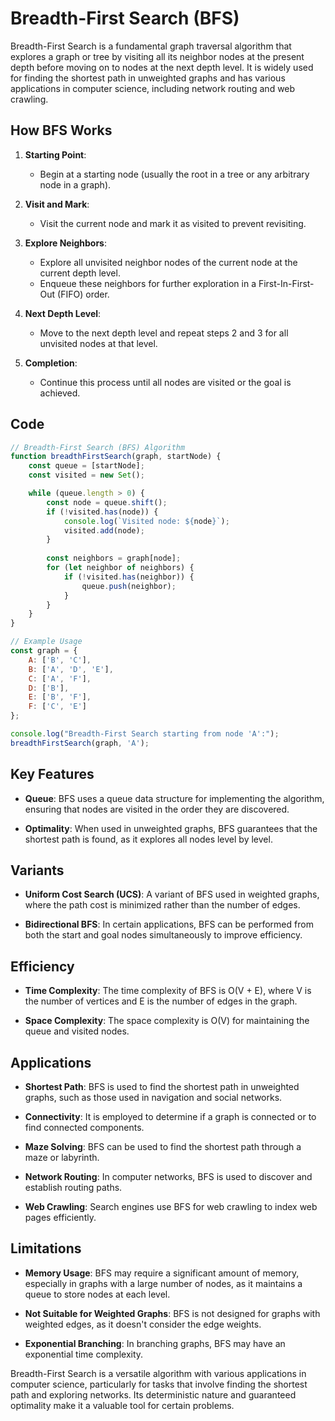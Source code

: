 # Breadth-First Search (BFS)

Breadth-First Search is a fundamental graph traversal algorithm that explores a graph or tree by visiting all its neighbor nodes at the present depth before moving on to nodes at the next depth level. It is widely used for finding the shortest path in unweighted graphs and has various applications in computer science, including network routing and web crawling.

## How BFS Works

1. **Starting Point**:
   - Begin at a starting node (usually the root in a tree or any arbitrary node in a graph).

2. **Visit and Mark**:
   - Visit the current node and mark it as visited to prevent revisiting.

3. **Explore Neighbors**:
   - Explore all unvisited neighbor nodes of the current node at the current depth level.
   - Enqueue these neighbors for further exploration in a First-In-First-Out (FIFO) order.

4. **Next Depth Level**:
   - Move to the next depth level and repeat steps 2 and 3 for all unvisited nodes at that level.

5. **Completion**:
   - Continue this process until all nodes are visited or the goal is achieved.

## Code
```js filename="Sorting-Algo/bfs.js"
// Breadth-First Search (BFS) Algorithm
function breadthFirstSearch(graph, startNode) {
    const queue = [startNode];
    const visited = new Set();

    while (queue.length > 0) {
        const node = queue.shift();
        if (!visited.has(node)) {
            console.log(`Visited node: ${node}`);
            visited.add(node);
        }
        
        const neighbors = graph[node];
        for (let neighbor of neighbors) {
            if (!visited.has(neighbor)) {
                queue.push(neighbor);
            }
        }
    }
}

// Example Usage
const graph = {
    A: ['B', 'C'],
    B: ['A', 'D', 'E'],
    C: ['A', 'F'],
    D: ['B'],
    E: ['B', 'F'],
    F: ['C', 'E']
};

console.log("Breadth-First Search starting from node 'A':");
breadthFirstSearch(graph, 'A');


```

## Key Features

- **Queue**: BFS uses a queue data structure for implementing the algorithm, ensuring that nodes are visited in the order they are discovered.

- **Optimality**: When used in unweighted graphs, BFS guarantees that the shortest path is found, as it explores all nodes level by level.

## Variants

- **Uniform Cost Search (UCS)**: A variant of BFS used in weighted graphs, where the path cost is minimized rather than the number of edges.

- **Bidirectional BFS**: In certain applications, BFS can be performed from both the start and goal nodes simultaneously to improve efficiency.

## Efficiency

- **Time Complexity**: The time complexity of BFS is O(V + E), where V is the number of vertices and E is the number of edges in the graph.

- **Space Complexity**: The space complexity is O(V) for maintaining the queue and visited nodes.

## Applications

- **Shortest Path**: BFS is used to find the shortest path in unweighted graphs, such as those used in navigation and social networks.

- **Connectivity**: It is employed to determine if a graph is connected or to find connected components.

- **Maze Solving**: BFS can be used to find the shortest path through a maze or labyrinth.

- **Network Routing**: In computer networks, BFS is used to discover and establish routing paths.

- **Web Crawling**: Search engines use BFS for web crawling to index web pages efficiently.

## Limitations

- **Memory Usage**: BFS may require a significant amount of memory, especially in graphs with a large number of nodes, as it maintains a queue to store nodes at each level.

- **Not Suitable for Weighted Graphs**: BFS is not designed for graphs with weighted edges, as it doesn't consider the edge weights.

- **Exponential Branching**: In branching graphs, BFS may have an exponential time complexity.

Breadth-First Search is a versatile algorithm with various applications in computer science, particularly for tasks that involve finding the shortest path and exploring networks. Its deterministic nature and guaranteed optimality make it a valuable tool for certain problems.

